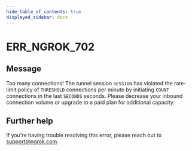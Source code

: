 ```yaml
---
hide_table_of_contents: true
displayed_sidebar: docs
---
```



# ERR_NGROK_702

## Message

Too many connections! The tunnel session `SESSION` has violated the rate-limit policy of `THRESHOLD` connections per minute by initiating `COUNT` connections in the last `SECONDS` seconds. Please decrease your inbound connection volume or upgrade to a paid plan for additional capacity.

<ErrorDetails error="err_ngrok_702" />

## Further help

If you're having trouble resolving this error, please reach out to [support@ngrok.com](mailto:support@ngrok.com?subject=Help%20with%20ERR_NGROK_702).

